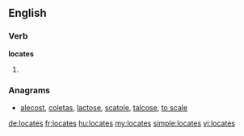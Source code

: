 ==English==

===Verb===
'''locates'''

# {{third-person singular of|locate}}

===Anagrams===
* [[alecost#English|alecost]], [[coletas#English|coletas]], [[lactose#English|lactose]], [[scatole#English|scatole]], [[talcose#English|talcose]], [[to scale#English|to scale]]

[[de:locates]]
[[fr:locates]]
[[hu:locates]]
[[my:locates]]
[[simple:locates]]
[[vi:locates]]